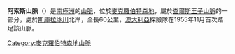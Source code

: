 {{coord|70|13|S|64|50|E|type:mountain|display=title}}

'''阿索斯山脈'''（{{lang-en|Athos Range}}）是[[南極洲|南極洲]]的[[山脈|山脈]]，位於[[麥克羅伯特森地|麥克羅伯特森地]]，屬於[[查爾斯王子山脈|查爾斯王子山脈]]的一部分，處於[[斯庫拉冰川|斯庫拉冰川]]北岸，全長60公里，[[澳大利亞|澳大利亞]]探險隊在1955年11月首次踏足該山脈。

{{DEFAULTSORT:Athos Range}}
[[Category:麥克羅伯特森地山脈|Category:麥克羅伯特森地山脈]]


{{MacRobertsonLand-geo-stub}}
